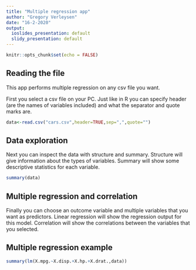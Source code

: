 ---
title: "Multiple regression app"
author: "Gregory Verleysen"
date: "16-2-2020"
output:
  ioslides_presentation: default
  slidy_presentation: default
---

```{r setup, include=FALSE}
knitr::opts_chunk$set(echo = FALSE)
```

## Reading the file
This app performs multiple regression on any csv file you want.

First you select a csv file on your PC.
Just like in R you can specify header (are the names of variables included)
and what the separator and quote marks are.

```{r,echo=TRUE}
data<-read.csv("cars.csv",header=TRUE,sep=",",quote="")
```

## Data exploration
Next you can inspect the data with structure and summary.
Structure will give information about the types of variables.
Summary will show some descriptive statistics for each variable.

```{r,echo=TRUE}
summary(data)
```

## Multiple regression and correlation
Finally you can choose an outcome variable and multiple variables that you want as predictors.
Linear regression will show the regression output for this model.
Correlation will show the correlations between the variables that you selected.


## Multiple regression example
```{r,echo=TRUE}
summary(lm(X.mpg.~X.disp.+X.hp.+X.drat.,data))
```

